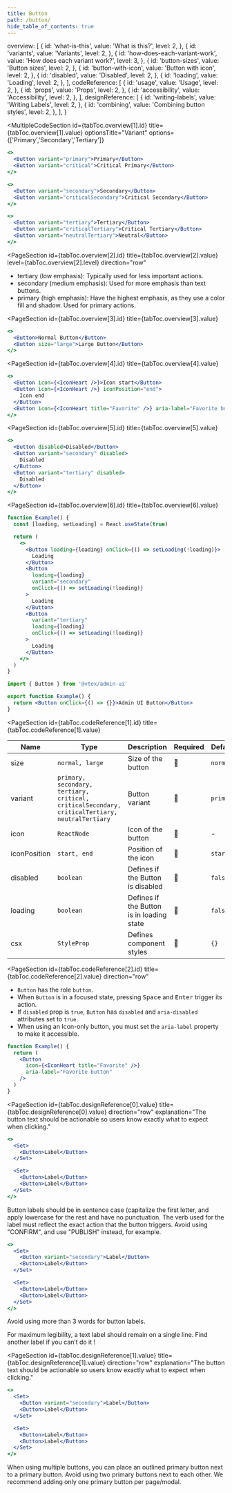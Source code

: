 ```yaml
---
title: Button
path: /button/
hide_table_of_contents: true
---
```



  overview: [
    {
      id: 'what-is-this',
      value: 'What is this?',
      level: 2,
    },
    {
      id: 'variants',
      value: 'Variants',
      level: 2,
    },
    {
      id: 'how-does-each-variant-work',
      value: 'How does each variant work?',
      level: 3,
    },
    {
      id: 'button-sizes',
      value: 'Button sizes',
      level: 2,
    },
    {
      id: 'button-with-icon',
      value: 'Button with icon',
      level: 2,
    },
    {
      id: 'disabled',
      value: 'Disabled',
      level: 2,
    },
    {
      id: 'loading',
      value: 'Loading',
      level: 2,
    },
  ],
  codeReference: [
    {
      id: 'usage',
      value: 'Usage',
      level: 2,
    },
    {
      id: 'props',
      value: 'Props',
      level: 2,
    },
    {
      id: 'accessibility',
      value: 'Accessibility',
      level: 2,
    },
  ],
  designReference: [
    {
      id: 'writing-labels',
      value: 'Writing Labels',
      level: 2,
    },
    {
      id: 'combining',
      value: 'Combining button styles',
      level: 2,
    },
  ],
}

<Page toc={tabToc} hasTabs>
<Panel id="overview">

<IntroSection
  id={tabToc.overview[0].id}
  title={tabToc.overview[0].value}
  description="Buttons trigger an action, or allow the user to advance a state. They are where the user interacts with the screen, enabling actions or decisions."
/>

<MultipleCodeSection
  id={tabToc.overview[1].id}
  title={tabToc.overview[1].value}
  optionsTitle="Variant"
  options={['Primary','Secondary','Tertiary']}
>

```jsx live optionId=primary layout=grid columnsCount=2 rowsCount=1
<>
  <Button variant="primary">Primary</Button>
  <Button variant="critical">Critical Primary</Button>
</>
```

```jsx live optionId=secondary layout=grid columnsCount=2 rowsCount=1
<>
  <Button variant="secondary">Secondary</Button>
  <Button variant="criticalSecondary">Critical Secondary</Button>
</>
```

```jsx live optionId=tertiary layout=grid columnsCount=3 rowsCount=1
<>
  <Button variant="tertiary">Tertiary</Button>
  <Button variant="criticalTertiary">Critical Tertiary</Button>
  <Button variant="neutralTertiary">Neutral</Button>
</>
```

</MultipleCodeSection>

<PageSection
  id={tabToc.overview[2].id}
  title={tabToc.overview[2].value}
  level={tabToc.overview[2].level}
  direction="row"
>

- tertiary (low emphasis): Typically used for less important actions.
- secondary (medium emphasis): Used for more emphasis than text buttons.
- primary (high emphasis): Have the highest emphasis, as they use a color fill and shadow. Used for primary actions.

</PageSection>

<PageSection
  id={tabToc.overview[3].id}
  title={tabToc.overview[3].value}
>

```jsx live layout=grid columnsCount=2 rowsCount=1
<>
  <Button>Normal Button</Button>
  <Button size="large">Large Button</Button>
</>
```

</PageSection>

<PageSection
  id={tabToc.overview[4].id}
  title={tabToc.overview[4].value}
>

```jsx live layout=grid columnsCount=3 rowsCount=1
<>
  <Button icon={<IconHeart />}>Icon start</Button>
  <Button icon={<IconHeart />} iconPosition="end">
    Icon end
  </Button>
  <Button icon={<IconHeart title="Favorite" />} aria-label="Favorite button" />
</>
```

</PageSection>

<PageSection
  id={tabToc.overview[5].id}
  title={tabToc.overview[5].value}
>

```jsx live layout=grid columnsCount=3 rowsCount=1
<>
  <Button disabled>Disabled</Button>
  <Button variant="secondary" disabled>
    Disabled
  </Button>
  <Button variant="tertiary" disabled>
    Disabled
  </Button>
</>
```

</PageSection>

<PageSection
  id={tabToc.overview[6].id}
  title={tabToc.overview[6].value}
>

```jsx live layout=grid columnsCount=3 rowsCount=1
function Example() {
  const [loading, setLoading] = React.useState(true)

  return (
    <>
      <Button loading={loading} onClick={() => setLoading(!loading)}>
        Loading
      </Button>
      <Button
        loading={loading}
        variant="secondary"
        onClick={() => setLoading(!loading)}
      >
        Loading
      </Button>
      <Button
        variant="tertiary"
        loading={loading}
        onClick={() => setLoading(!loading)}
      >
        Loading
      </Button>
    </>
  )
}
```

</PageSection>
</Panel>

<Panel id="codeReference">
<PageSection
  id={tabToc.codeReference[0].id}
  title={tabToc.codeReference[0].value}
>

```jsx
import { Button } from '@vtex/admin-ui'

export function Example() {
  return <Button onClick={() => {}}>Admin UI Button</Button>
}
```

</PageSection>

<PageSection
  id={tabToc.codeReference[1].id}
  title={tabToc.codeReference[1].value}
>

| Name         | Type                                                                                           | Description                               | Required | Default   |
| ------------ | ---------------------------------------------------------------------------------------------- | ----------------------------------------- | -------- | --------- |
| size         | `normal, large`                                                                                | Size of the button                        | 🚫       | `normal`  |
| variant      | `primary, secondary, tertiary, critical, criticalSecondary, criticalTertiary, neutralTertiary` | Button variant                            | 🚫       | `primary` |
| icon         | `ReactNode`                                                                                    | Icon of the button                        | 🚫       | -         |
| iconPosition | `start, end`                                                                                   | Position of the icon                      | 🚫       | `start`   |
| disabled     | `boolean`                                                                                      | Defines if the Button is disabled         | 🚫       | `false`   |
| loading      | `boolean`                                                                                      | Defines if the Button is in loading state | 🚫       | `false`   |
| csx          | `StyleProp`                                                                                    | Defines component styles                  | 🚫       | `{}`      |

</PageSection>

<PageSection
  id={tabToc.codeReference[2].id}
  title={tabToc.codeReference[2].value}
  direction="row"
>

- `Button` has the role `button`.
- When `Button` is in a focused state, pressing <kbd>Space</kbd> and <kbd>Enter</kbd> trigger its action.
- If `disabled` prop is `true`, `Button` has `disabled` and `aria-disabled` attributes set to `true`.
- When using an Icon-only button, you must set the `aria-label` property to make it accessible.

```jsx
function Example() {
  return (
    <Button
      icon={<IconHeart title="Favorite" />}
      aria-label="Favorite button"
    />
  )
}
```

</PageSection>
</Panel>

<Panel id="designReference">

<PageSection
  id={tabToc.designReference[0].value}
  title={tabToc.designReference[0].value}
  direction="row"
  explanation="The button text should be actionable so users know exactly what to expect when clicking."
>

```jsx live previewOnly layout=grid columnsCount=2 rowsCount=1
<>
  <Set>
    <Button>Label</Button>
  </Set>

  <Set>
    <Button>Label</Button>
    <Button>Label</Button>
  </Set>
</>
```

<BestPractices>

<Practice>
  Button labels should be in sentence case (capitalize the first letter, and
  apply lowercase for the rest and have no punctuation.
</Practice>

<Practice bad>
  The verb used for the label must reflect the exact action that the button
  triggers. Avoid using "CONFIRM", and use "PUBLISH" instead, for example.
</Practice>

</BestPractices>

```jsx live previewOnly layout=grid columnsCount=2 rowsCount=1
<>
  <Set>
    <Button variant="secondary">Label</Button>
    <Button>Label</Button>
  </Set>

  <Set>
    <Button>Label</Button>
    <Button>Label</Button>
  </Set>
</>
```

<BestPractices>

<Practice>Avoid using more than 3 words for button labels.</Practice>

<Practice bad>
  For maximum legibility, a text label should remain on a single line. Find
  another label if you can’t do it !
</Practice>

</BestPractices>

</PageSection>

<PageSection
  id={tabToc.designReference[1].value}
  title={tabToc.designReference[1].value}
  direction="row"
  explanation="The button text should be actionable so users know exactly what to expect when clicking."
>

```jsx live previewOnly layout=grid columnsCount=2 rowsCount=1
<>
  <Set>
    <Button variant="secondary">Label</Button>
    <Button>Label</Button>
  </Set>

  <Set>
    <Button>Label</Button>
    <Button>Label</Button>
  </Set>
</>
```

<BestPractices>

<Practice>
  When using multiple buttons, you can place an outlined primary button next to
  a primary button.
</Practice>

<Practice bad>
  Avoid using two primary buttons next to each other. We recommend adding only
  one primary button per page/modal.
</Practice>

</BestPractices>

</PageSection>

</Panel>
</Page>
